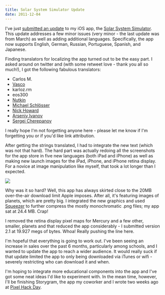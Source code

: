 ```yaml
---
title: Solar System Simulator Update
date: 2011-12-04
---
```



I've just [submitted an update](http://twitter.com/#!/ashfurrow/status/143108457879453697) to my iOS app, the [Solar System Simulator](http://itunes.apple.com/us/app/solar-system-simulation/id407799974?mt=8&ls=1). This update addresses a few minor issues (very minor - the last update was from March) as well as adding additional languages. Specifically, the app now supports English, German, Russian, Portuguese, Spanish, and Japanese.

Finding translators for localizing the app turned out to be the easy part. I asked around on twitter and (with some retweet love - thank you all so much!), I got the following fabulous translators:

- Carlos M.
- [Vasco](https://twitter.com/#!/va5co)
- karloz.rm
- eos300
- [Nutkin](https://twitter.com/#!/nutkinnb)
- [Michael Schlösser](http://twitter.com/#!/schloessersjung)
- [Nick Howard](https://twitter.com/#!/hownick)
- [Arseniy Ivanov](https://twitter.com/#!/freeatnet_en)
- [Sergei Cherepanov](https://twitter.com/#!/ihunter)

I really hope I'm not forgetting anyone here - please let me know if I'm forgetting you or if you'd like link attribution.

After getting the strings translated, I had to integrate the new text (which was not that hard). The hard part was actually redoing all the screenshots for the app store in five new languages (both iPad and iPhone) as well as making new launch images for the iPad, iPhone, and iPhone retina display. For a novice at image manipulation like myself, that took a lot longer than I expected.

 ![](F6AF35CBB2D84D8DB67D085F7D7B7C45.png)

Why was it so hard? Well, this app has always skirted close to the 20MB over-the-air download limit Apple imposes. After all, it's featuring images of planets, which are pretty big. I integrated the new graphics and used [Squeezer](http://cloud33.com/squeezer/) to further compress the mostly monochromatic .png files; my app sat at 24.4 MB. Crap!

I removed the retina display pixel maps for Mercury and a few other, smaller, planets and that reduced the app considerably - I submitted version 2.1 at 19.927 megs of bytes. Whoa! Really pushing the line here.

I'm hopeful that everything is going to work out. I've been seeing an increase in sales over the past 6 months, particularly among schools, and I wanted to update the app to reach a wider audience. It would really suck if that update limited the app to only being downloaded via iTunes or wifi - severely restricting who can download it and when.

I'm hoping to integrate more educational components into the app and I've got some neat ideas I'd like to experiment with. In the mean time, however, I'll be finishing Storygram, the app my coworker and I wrote two weeks ago at [Pixel Hack Day](http://pixelhackday.com/).


  